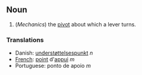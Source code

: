 ==Noun==

#(''Mechanics'') the [[pivot]] about which a lever turns.

===Translations===
*Danish: [[understøttelsespunkt]] ''n''
*[[French]]: [[point]] d'[[appui]] ''m''
*Portuguese: ponto de apoio ''m''